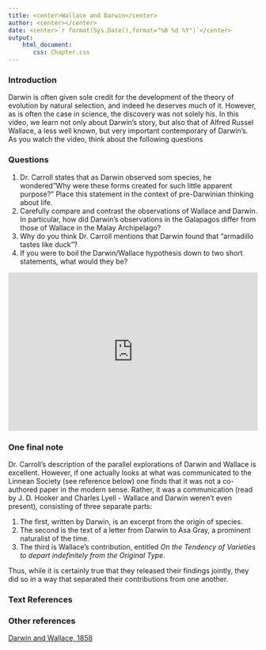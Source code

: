 ```yaml
---
title: <center>Wallace and Darwin</center>
author: <center></center>
date: <center>`r format(Sys.Date(),format="%B %d %Y")`</center>
output: 
    html_document:
       css: Chapter.css
---
```

### Introduction

Darwin is often given sole credit for the development of the theory of evolution by natural selection, and indeed he deserves much of it.  However, as is often the case in science, the discovery was not solely his.  In this video, we learn not only about Darwin's story, but also that of Alfred Russel Wallace, a less well known, but very important contemporary of Darwin's.  As you watch the video, think about the following questions


### Questions

1.  Dr. Carroll states that as Darwin observed som species, he wondered"Why were these forms created for such little apparent purpose?"  Place this statement in the context of pre-Darwinian thinking about life.  
2.  Carefully compare and contrast the observations of Wallace and Darwin.  In particular, how did Darwin's observations in the Galapagos differ from those of Wallace in the Malay Archipelago?
2.  Why do you think Dr. Carroll mentions that Darwin found that "armadillo tastes like duck"?
3.  If you were to boil the Darwin/Wallace hypothesis down to two short statements, what would they be?

<iframe width="100%" height="320" src="https://www.youtube.com/embed/XOiUZ3ycZwU" frameborder="0" allowfullscreen></iframe> 
### One final note

Dr. Carroll's description of the parallel explorations of Darwin and Wallace is excellent.  However, if one actually looks at what was communicated to the Linnean Society (see reference below) one finds that it was not a co-authored paper in the modern sense.  Rather, it was a communication (read by J. D. Hooker and Charles Lyell - Wallace and Darwin weren't even present), consisting of three separate parts:

1.  The first, written by Darwin, is an excerpt from the origin of species.
2.  The second is the text of a letter from Darwin to Asa Gray, a prominent naturalist of the time.
3.  The third is Wallace's contribution, entitled *On the Tendency of Varieties to depart indefinitely from the Original Type*.

Thus, while it is certainly true that they released their findings jointly, they did so in a way that separated their contributions from one another.


### Text References

### Other references
[Darwin and Wallace, 1858](http://wallacefund.info/content/1858-darwin-wallace-paper)  
